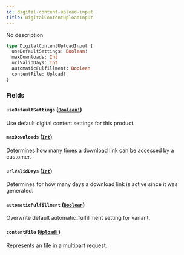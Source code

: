 ```yaml
---
id: digital-content-upload-input
title: DigitalContentUploadInput
---
```


No description

```graphql
type DigitalContentUploadInput {
  useDefaultSettings: Boolean!
  maxDownloads: Int
  urlValidDays: Int
  automaticFulfillment: Boolean
  contentFile: Upload!
}
```

### Fields

#### `useDefaultSettings` ([`Boolean!`](/docs/developer/api-reference/scalars/boolean))

Use default digital content settings for this product.

#### `maxDownloads` ([`Int`](/docs/developer/api-reference/scalars/int))

Determines how many times a download link can be accessed by a customer.

#### `urlValidDays` ([`Int`](/docs/developer/api-reference/scalars/int))

Determines for how many days a download link is active since it was generated.

#### `automaticFulfillment` ([`Boolean`](/docs/developer/api-reference/scalars/boolean))

Overwrite default automatic_fulfillment setting for variant.

#### `contentFile` ([`Upload!`](/docs/developer/api-reference/scalars/upload))

Represents an file in a multipart request.
